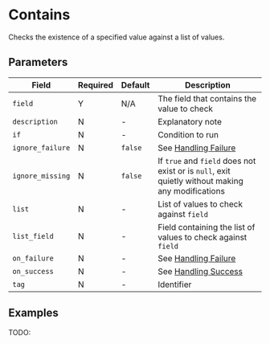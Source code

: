 
# Contains

<Synopsis>
Checks the existence of a specified value against a list of values.
</Synopsis>

## Parameters

|Field|Required|Default|Description|
|---|---|---|---|
|`field`|Y|N/A|The field that contains the value to check|
|`description`|N|-|Explanatory note|
|`if`|N|-|Condition to run|
|`ignore_failure`|N|`false`|See [Handling Failure](../handling-failure.mdx)|
|`ignore_missing`|N|`false`|If `true` and `field` does not exist or is `null`, exit quietly without making any modifications|
|`list`|N|-|List of values to check against `field`|
|`list_field`|N|-|Field containing the list of values to check against `field`|
|`on_failure`|N|-|See [Handling Failure](../handling-failure.mdx)|
|`on_success`|N|-|See [Handling Success](../handling-success.mdx)|
|`tag`|N|-|Identifier|

## Examples

TODO:

